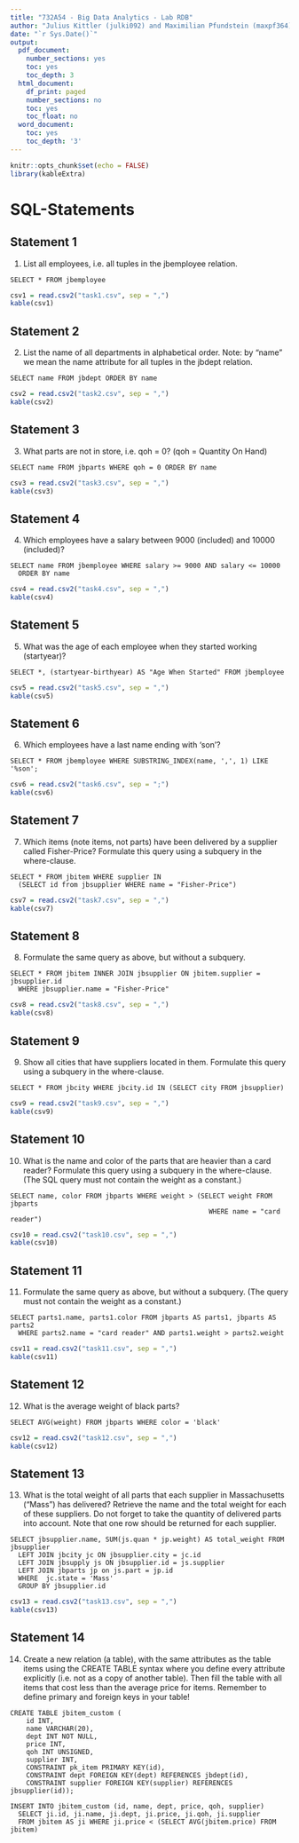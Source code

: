 ```yaml
---
title: "732A54 - Big Data Analytics - Lab RDB"
author: "Julius Kittler (julki092) and Maximilian Pfundstein (maxpf364)"
date: "`r Sys.Date()`"
output:
  pdf_document:
    number_sections: yes
    toc: yes
    toc_depth: 3
  html_document:
    df_print: paged
    number_sections: no
    toc: yes
    toc_float: no
  word_document:
    toc: yes
    toc_depth: '3'
---
```


```r
knitr::opts_chunk$set(echo = FALSE)
library(kableExtra)
```

# SQL-Statements

## Statement 1

1) List all employees, i.e. all tuples in the jbemployee relation.

```mysql
SELECT * FROM jbemployee
```

```r
csv1 = read.csv2("task1.csv", sep = ",")
kable(csv1)
```

## Statement 2

2) List the name of all departments in alphabetical order. Note: by “name” we mean the name attribute for all tuples in the jbdept relation.

```mysql
SELECT name FROM jbdept ORDER BY name
```

```r
csv2 = read.csv2("task2.csv", sep = ",")
kable(csv2)
```

## Statement 3

3) What parts are not in store, i.e. qoh = 0? (qoh = Quantity On Hand)

```mysql
SELECT name FROM jbparts WHERE qoh = 0 ORDER BY name
```

```r
csv3 = read.csv2("task3.csv", sep = ",")
kable(csv3)
```

## Statement 4

4) Which employees have a salary between 9000 (included) and 10000 (included)?

```mysql
SELECT name FROM jbemployee WHERE salary >= 9000 AND salary <= 10000
  ORDER BY name
```

```r
csv4 = read.csv2("task4.csv", sep = ",")
kable(csv4)
```

## Statement 5

5) What was the age of each employee when they started working (startyear)?

```mysql
SELECT *, (startyear-birthyear) AS "Age When Started" FROM jbemployee
```

```r
csv5 = read.csv2("task5.csv", sep = ",")
kable(csv5)
```

## Statement 6

6) Which employees have a last name ending with 'son'?

```mysql
SELECT * FROM jbemployee WHERE SUBSTRING_INDEX(name, ',', 1) LIKE '%son';
```

```r
csv6 = read.csv2("task6.csv", sep = ";")
kable(csv6)
```

## Statement 7

7) Which items (note items, not parts) have been delivered by a supplier called Fisher-Price? Formulate this query using a subquery in the where-clause.

```mysql
SELECT * FROM jbitem WHERE supplier IN
  (SELECT id from jbsupplier WHERE name = "Fisher-Price")
```

```r
csv7 = read.csv2("task7.csv", sep = ",")
kable(csv7)
```

## Statement 8

8) Formulate the same query as above, but without a subquery.

```mysql
SELECT * FROM jbitem INNER JOIN jbsupplier ON jbitem.supplier = jbsupplier.id
  WHERE jbsupplier.name = "Fisher-Price"
```

```r
csv8 = read.csv2("task8.csv", sep = ",")
kable(csv8)
```

## Statement 9

9) Show all cities that have suppliers located in them. Formulate this query using a
subquery in the where-clause.

```mysql
SELECT * FROM jbcity WHERE jbcity.id IN (SELECT city FROM jbsupplier)
```

```r
csv9 = read.csv2("task9.csv", sep = ",")
kable(csv9)
```

## Statement 10

10) What is the name and color of the parts that are heavier than a card reader?
Formulate this query using a subquery in the where-clause. (The SQL query must
not contain the weight as a constant.)

```mysql
SELECT name, color FROM jbparts WHERE weight > (SELECT weight FROM jbparts
                                                  WHERE name = "card reader")
```

```r
csv10 = read.csv2("task10.csv", sep = ",")
kable(csv10)
```

## Statement 11

11) Formulate the same query as above, but without a subquery. (The query must not
contain the weight as a constant.)

```mysql
SELECT parts1.name, parts1.color FROM jbparts AS parts1, jbparts AS parts2
  WHERE parts2.name = "card reader" AND parts1.weight > parts2.weight
```

```r
csv11 = read.csv2("task11.csv", sep = ",")
kable(csv11)
```

## Statement 12

12) What is the average weight of black parts?

```mysql
SELECT AVG(weight) FROM jbparts WHERE color = 'black'
```

```r
csv12 = read.csv2("task12.csv", sep = ",")
kable(csv12)
```

## Statement 13

13) What is the total weight of all parts that each supplier in Massachusetts (“Mass”) has delivered? Retrieve the name and the total weight for each of these suppliers. Do not forget to take the quantity of delivered parts into account. Note that one row should be returned for each supplier.

```mysql
SELECT jbsupplier.name, SUM(js.quan * jp.weight) AS total_weight FROM jbsupplier
  LEFT JOIN jbcity jc ON jbsupplier.city = jc.id
  LEFT JOIN jbsupply js ON jbsupplier.id = js.supplier
  LEFT JOIN jbparts jp on js.part = jp.id
  WHERE  jc.state = 'Mass'
  GROUP BY jbsupplier.id
```

```r
csv13 = read.csv2("task13.csv", sep = ",")
kable(csv13)
```

## Statement 14

14) Create a new relation (a table), with the same attributes as the table items using
the CREATE TABLE syntax where you define every attribute explicitly (i.e. not
as a copy of another table). Then fill the table with all items that cost less than the
average price for items. Remember to define primary and foreign keys in your
table!

```mysql
CREATE TABLE jbitem_custom (
    id INT,
    name VARCHAR(20),
    dept INT NOT NULL,
    price INT,
    qoh INT UNSIGNED,
    supplier INT,
    CONSTRAINT pk_item PRIMARY KEY(id),
    CONSTRAINT dept FOREIGN KEY(dept) REFERENCES jbdept(id),
    CONSTRAINT supplier FOREIGN KEY(supplier) REFERENCES jbsupplier(id));

INSERT INTO jbitem_custom (id, name, dept, price, qoh, supplier)
  SELECT ji.id, ji.name, ji.dept, ji.price, ji.qoh, ji.supplier
  FROM jbitem AS ji WHERE ji.price < (SELECT AVG(jbitem.price) FROM jbitem)
```

